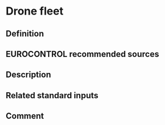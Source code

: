 # Drone fleet

## Definition

## EUROCONTROL recommended sources

## Description

## Related standard inputs

## Comment

